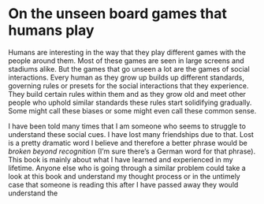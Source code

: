 # On the unseen board games that humans play

Humans are interesting in the way that they play different games with the people around them. Most of these games are seen in large screens and stadiums alike. But the games that go unseen a lot are the games of social interactions. Every human as they grow up builds up different standards, governing rules or presets for the social interactions that they experience. They build certain rules within them and as they grow old and meet other people who uphold similar standards these rules start solidifying gradually. Some might call these biases or some might even call these common sense.

I have been told many times that I am someone who seems to struggle to understand these social cues. I have lost many friendships due to that. Lost is a pretty dramatic word I believe and therefore a better phrase would be _broken beyond recognition_ (I'm sure there's a German word for that phrase). This book is mainly about what I have learned and experienced in my lifetime. Anyone else who is going through a similar problem could take a look at this book and understand my thought process or in the untimely case that someone is reading this after I have passed away they would understand the 